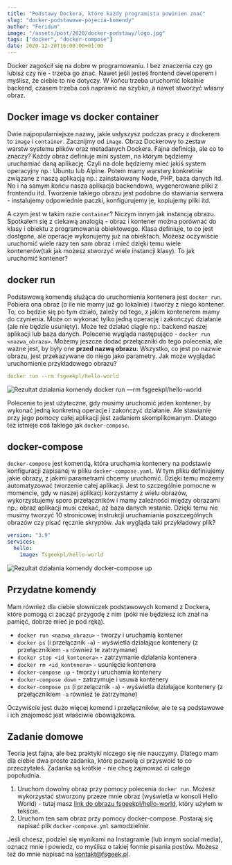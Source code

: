 ```yaml
---
title: "Podstawy Dockera, które każdy programista powinien znać"
slug: "docker-podstawowe-pojecia-komendy"
author: "Feridum"
image: "/assets/post/2020/docker-podstawy/logo.jpg"
tags: ["docker", "docker-compose"]
date: 2020-12-28T16:00:00+01:00
---
```


Docker zagościł się na dobre w programowaniu. I bez znaczenia czy go lubisz czy nie - trzeba go znać. Nawet jeśli jesteś frontend developerem i myślisz, że ciebie to nie dotyczy. W końcu trzeba uruchomić lokalnie backend, czasem trzeba coś naprawić na szybko, a nawet stworzyć własny obraz. 



## Docker image vs docker container

Dwie najpopularniejsze nazwy, jakie usłyszysz podczas pracy z dockerem to `image` i `container`. Zacznijmy od `image`.  Obraz Dockerowy to zestaw warstw systemu plików oraz metadanych Dockera. Fajna definicja, ale co to znaczy? Każdy obraz definiuje mini system, na którym będziemy uruchamiać daną aplikację. Czyli na dole będziemy mieć jakiś system operacyjny np.: Ubuntu lub Alpine. Potem mamy warstwy konkretnie związane z naszą aplikacją np.: zainstalowany Node, PHP, baza danych itd. No i na samym końcu nasza aplikacja backendowa, wygenerowane pliki z frontendu itd. Tworzenie takiego obrazu jest podobne do stawiania serwera - instalujemy odpowiednie paczki, konfigurujemy je, kopiujemy pliki itd.

A czym jest w takim razie `container`? Niczym innym jak instancją obrazu. Spotkałem się z ciekawą analogią - obraz i kontener można porównać do klasy i obiektu z programowania obiektowego. Klasa definiuje, to co jest dostępne, ale operacje wykonujemy już na obiektach. Możesz oczywiście uruchomić wiele razy ten sam obraz i mieć dzięki temu wiele kontenerów(tak jak możesz stworzyć wiele instancji klasy). To jak uruchomić kontener?

## docker run

Podstawową komendą służąca do uruchomienia kontenera jest `docker run`.  Pobiera ona obraz (o ile nie mamy już go lokalnie) i tworzy z niego kontener. To, co będzie się po tym działo, zależy od tego, z jakim kontenerem mamy do czynienia. Może on wykonać tylko jedną operację i zakończyć działanie (ale nie będzie usunięty). Może też działać ciągle np.: backend naszej aplikacji lub baza danych. Polecenie wygląda następująco - `docker run <nazwa_obrazu>`. Możemy jeszcze dodać przełączniki do tego polecenia, ale ważne jest, by były one **przed nazwą obrazu.** Wszystko, co jest po nazwie obrazu, jest przekazywane do niego jako parametry. Jak może wyglądać uruchomienie przykładowego obrazu?

```yaml
docker run --rm fsgeekpl/hello-world
```

![Rezultat działania komendy docker run —rm fsgeekpl/hello-world](/assets/post/2020/docker-podstawy/docker-run.png)

Polecenie to jest użyteczne, gdy musimy uruchomić jeden kontener, by wykonać jedną konkretną operacje i zakończyć działanie. Ale stawianie przy jego pomocy całej aplikacji jest zadaniem skomplikowanym. Dlatego tez istnieje coś takiego jak `docker-compose`.

## docker-compose

`docker-compose` jest komendą, która uruchamia kontenery na podstawie konfiguracji zapisanej w pliku `docker-compose.yaml`. W tym pliku definiujemy jakie obrazy, z jakimi parametrami chcemy uruchomić. Dzięki temu możemy automatyzować tworzenie całej aplikacji. Jest to szczególnie pomocne w momencie, gdy w naszej aplikacji korzystamy z wielu obrazów, wykorzystujemy sporo przełączników i mamy zależności między obrazami np.: obraz aplikacji musi czekać, aż baza danych wstanie. Dzięki temu nie musimy tworzyć 10 stronicowej instrukcji uruchamiania poszczególnych obrazów czy pisać ręcznie skryptów. Jak wygląda taki przykładowy plik?

```yaml
version: "3.9"
services:
  hello:
    image: fsgeekpl/hello-world
```

![Rezultat działania komendy docker-compose up](/assets/post/2020/docker-podstawy/docker-compose.png)

## Przydatne komendy

Mam również dla ciebie słowniczek podstawowych komend z Dockera, które pomogą ci zacząć przygodę z nim (póki nie będziesz ich znał na pamięć, dobrze mieć je pod ręką).

- `docker run <nazwa_obrazu>` - tworzy i uruchamia kontener
- `docker ps` (i przełącznik `-a`) -  wyświetla działające kontenery (z przełącznikiem `-a` również te zatrzymane)
- `docker stop <id_kontenera>` - zatrzymanie działania kontenera
- `docker rm <id_kontenera>` - usunięcie kontenera
- `docker-compose up` - tworzy i uruchamia kontenery
- `docker-compose down` - zatrzymuje i usuwa kontenery
- `docker-compose ps` (i przelącznik `-a`) - wyświetla działające kontenery (z przełącznikiem `-a` również te zatrzymane)

Oczywiście jest dużo więcej komend i przełączników, ale te są podstawowe i ich znajomość jest właściwie obowiązkowa.

## Zadanie domowe

Teoria jest fajna, ale bez praktyki niczego się nie nauczymy. Dlatego mam dla ciebie dwa proste zadanka, które pozwolą ci przyswoić to co przeczytałeś. Zadanka są krótkie - nie chcę zajmować ci całego popołudnia.

1. Uruchom dowolny obraz przy pomocy polecenia `docker run`. Możesz wykorzystać stworzony przeze mnie obraz (wyświetla w konsoli Hello World) - tutaj masz [link do obrazu fsgeekpl/hello-world](https://hub.docker.com/r/fsgeekpl/hello-world), który użyłem w tekście.
2. Uruchom ten sam obraz przy pomocy docker-compose. Postaraj się napisać plik `docker-compose.yml` samodzielnie.

Jeśli chcesz, podziel się wynikami na Instagramie (lub innym social media), oznacz mnie i powiedz, co myślisz o takiej formie pisania postów. Możesz też do mnie napisać na [kontakt@fsgeek.pl](mailto:kontakt@fsgeek.pl).